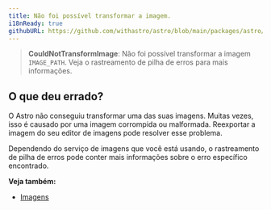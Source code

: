 ```yaml
---
title: Não foi possível transformar a imagem.
i18nReady: true
githubURL: https://github.com/withastro/astro/blob/main/packages/astro/src/core/errors/errors-data.ts
---
```


> **CouldNotTransformImage**: Não foi possível transformar a imagem `IMAGE_PATH`. Veja o rastreamento de pilha de erros para mais informações.

## O que deu errado?
O Astro não conseguiu transformar uma das suas imagens. Muitas vezes, isso é causado por uma imagem corrompida ou malformada. Reexportar a imagem do seu editor de imagens pode resolver esse problema.

Dependendo do serviço de imagens que você está usando, o rastreamento de pilha de erros pode conter mais informações sobre o erro específico encontrado.

**Veja também:**
-  [Imagens](/pt-br/guides/images/)

